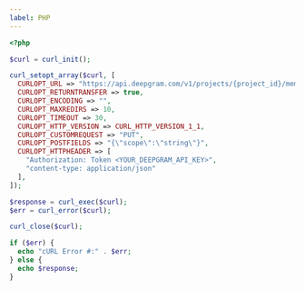 ---
label: PHP
---

```php
<?php

$curl = curl_init();

curl_setopt_array($curl, [
  CURLOPT_URL => "https://api.deepgram.com/v1/projects/{project_id}/members/{member_id}/scopes",
  CURLOPT_RETURNTRANSFER => true,
  CURLOPT_ENCODING => "",
  CURLOPT_MAXREDIRS => 10,
  CURLOPT_TIMEOUT => 30,
  CURLOPT_HTTP_VERSION => CURL_HTTP_VERSION_1_1,
  CURLOPT_CUSTOMREQUEST => "PUT",
  CURLOPT_POSTFIELDS => "{\"scope\":\"string\"}",
  CURLOPT_HTTPHEADER => [
    "Authorization: Token <YOUR_DEEPGRAM_API_KEY>",
    "content-type: application/json"
  ],
]);

$response = curl_exec($curl);
$err = curl_error($curl);

curl_close($curl);

if ($err) {
  echo "cURL Error #:" . $err;
} else {
  echo $response;
}
```
